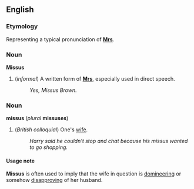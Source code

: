 ==English==
===Etymology===
Representing a typical pronunciation of '''[[Mrs]]'''.

===Noun===
'''Missus'''

#(''informal'') A written form of '''[[Mrs]]''', especially used in direct speech.
#:''Yes, Missus Brown.''

===Noun===
'''missus''' (''plural'' '''missuses''')

#(''British colloquial'') One's [[wife]].
#:''Harry said he couldn't stop and chat because his missus wanted to go shopping.''

====Usage note====
'''Missus''' is often used to imply that the wife in question is [[domineer]]ing or somehow [[disapprove|disapproving]] of her husband.